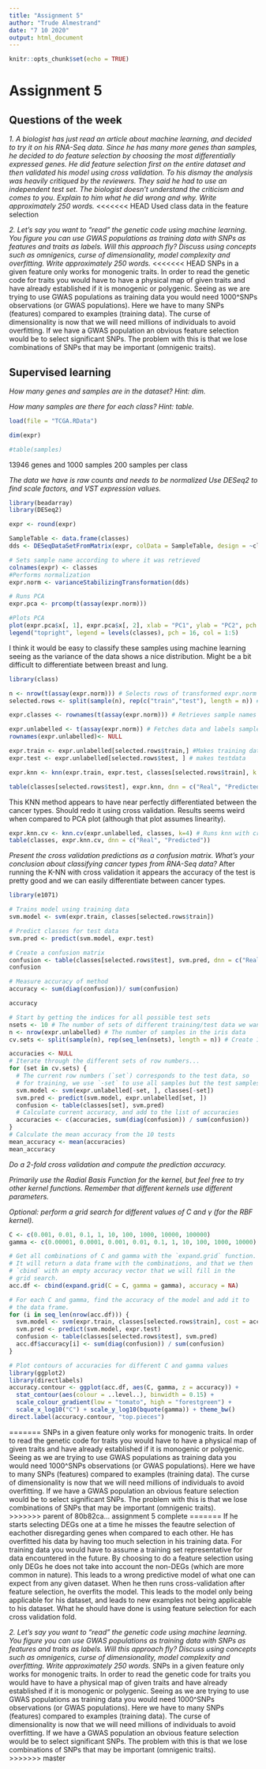 ```yaml
---
title: "Assignment 5"
author: "Trude Almestrand"
date: "7 10 2020"
output: html_document
---
```


```r
knitr::opts_chunk$set(echo = TRUE)
```

# Assignment 5
## Questions of the week

*1. A biologist has just read an article about machine learning, and decided to try it on his RNA-Seq data. Since he has many more genes than samples, he decided to do feature selection by choosing the most differentially expressed genes. He did feature selection first on the entire dataset and then validated his model using cross validation. To his dismay the analysis was heavily critiqued by the reviewers. They said he had to use an independent test set. The biologist doesn't understand the criticism and comes to you. Explain to him what he did wrong and why. Write approximately 250 words.*
<<<<<<< HEAD
Used class data in the feature selection


*2. Let's say you want to "read" the genetic code using machine learning. You figure you can use GWAS populations as training data with SNPs as features and traits as labels. Will this approach fly? Discuss using concepts such as omnigenics, curse of dimensionality, model complexity and overfitting. Write approximately 250 words. *
<<<<<<< HEAD
SNPs in a given feature only works for monogenic traits. In order to read the genetic code for traits you would have to have a physical map of given traits and have already established if it is monogenic or polygenic. Seeing as we are trying to use GWAS populations as training data you would need 1000^SNPs observations (or GWAS populations). Here we have to many SNPs (features) compared to examples (training data). The curse of dimensionality is now that we will need millions of individuals to avoid overfitting. If we have a GWAS population an obvious feature selection would be to select significant SNPs. The problem with this is that we lose combinations of SNPs that may be important (omnigenic traits).       



## Supervised learning


*How many genes and samples are in the dataset? Hint: dim.*

*How many samples are there for each class? Hint: table.*
```r
load(file = "TCGA.RData")

dim(expr)

#table(samples)
```
13946 genes and 1000 samples
200 samples per class

*The data we have is raw counts and needs to be normalized*
*Use DESeq2 to find scale factors, and VST expression values.*
```r
library(beadarray)
library(DESeq2)

expr <- round(expr)

SampleTable <- data.frame(classes)
dds <- DESeqDataSetFromMatrix(expr, colData = SampleTable, design = ~classes)

# Sets sample name according to where it was retrieved
colnames(expr) <- classes
#Performs normalization
expr.norm <- varianceStabilizingTransformation(dds)

# Runs PCA
expr.pca <- prcomp(t(assay(expr.norm)))

#Plots PCA
plot(expr.pca$x[, 1], expr.pca$x[, 2], xlab = "PC1", ylab = "PC2", pch = 16, col = classes)
legend("topright", legend = levels(classes), pch = 16, col = 1:5)
```


I think it would be easy to classify these samples using machine learning seeing as the variance of the data shows a nice distribution. Might be a bit difficult to differentiate between breast and lung. 

```r
library(class)

n <- nrow(t(assay(expr.norm))) # Selects rows of transformed expr.norm (containing samples)
selected.rows <- split(sample(n), rep(c("train","test"), length = n)) # Splits rows randomly into test and training

expr.classes <- rownames(t(assay(expr.norm))) # Retrieves sample names for saving

expr.unlabelled <- t(assay(expr.norm)) # Fetches data and labels samples as null 
rownames(expr.unlabelled)<- NULL

expr.train <- expr.unlabelled[selected.rows$train,] #Makes training data
expr.test <- expr.unlabelled[selected.rows$test, ] # makes testdata

expr.knn <- knn(expr.train, expr.test, classes[selected.rows$train], k = 4) # Runs KNN with 4 neighbors

table(classes[selected.rows$test], expr.knn, dnn = c("Real", "Predicted")) # Creates matrix table
```

This KNN method appears to have near perfectly differentiated between the cancer types. Should redo it using cross validation. Results seems weird when compared to PCA plot (although that plot assumes linearity).

```r
expr.knn.cv <- knn.cv(expr.unlabelled, classes, k=4) # Runs knn with cross validation
table(classes, expr.knn.cv, dnn = c("Real", "Predicted"))

```
*Present the cross validation predictions as a confusion matrix. What’s your conclusion about classifying cancer types from RNA-Seq data?*
After running the K-NN with cross validation it appears the accuracy of the test is pretty good and we can easily differentiate between cancer types. 

```r
library(e1071)

# Trains model using training data
svm.model <- svm(expr.train, classes[selected.rows$train])

# Predict classes for test data
svm.pred <- predict(svm.model, expr.test)

# Create a confusion matrix
confusion <- table(classes[selected.rows$test], svm.pred, dnn = c("Real", "Predicted"))
confusion

# Measure accuracy of method
accuracy <- sum(diag(confusion))/ sum(confusion)

accuracy
```

```r
# Start by getting the indices for all possible test sets
nsets <- 10 # The number of sets of different training/test data we want to use for cross validation
n <- nrow(expr.unlabelled) # The number of samples in the iris data
cv.sets <- split(sample(n), rep(seq_len(nsets), length = n)) # Create 10 different random sets of sample row numbers

accuracies <- NULL
# Iterate through the different sets of row numbers...
for (set in cv.sets) {
  # The current row numbers (`set`) corresponds to the test data, so
  # for training, we use `-set` to use all samples but the test samples.
  svm.model <- svm(expr.unlabelled[-set, ], classes[-set])
  svm.pred <- predict(svm.model, expr.unlabelled[set, ])
  confusion <- table(classes[set], svm.pred)
  # Calculate current accuracy, and add to the list of accuracies
  accuracies <- c(accuracies, sum(diag(confusion)) / sum(confusion)) 
}
# Calculate the mean accuracy from the 10 tests
mean_accuracy <- mean(accuracies)
mean_accuracy
```

*Do a 2-fold cross validation and compute the prediction accuracy.*

*Primarily use the Radial Basis Function for the kernel, but feel free to try other kernel functions. Remember that different kernels use different parameters.*

*Optional: perform a grid search for different values of C and γ (for the RBF kernel).*

```r
C <- c(0.001, 0.01, 0.1, 1, 10, 100, 1000, 10000, 100000)
gamma <- c(0.00001, 0.0001, 0.001, 0.01, 0.1, 1, 10, 100, 1000, 10000)

# Get all combinations of C and gamma with the `expand.grid` function.
# It will return a data frame with the combinations, and that we then
# `cbind` with an empty accuracy vector that we will fill in the
# grid search.
acc.df <- cbind(expand.grid(C = C, gamma = gamma), accuracy = NA)

# For each C and gamma, find the accuracy of the model and add it to
# the data frame.
for (i in seq_len(nrow(acc.df))) {
  svm.model <- svm(expr.train, classes[selected.rows$train], cost = acc.df[i, "C"], gamma = acc.df[i, "gamma"])
  svm.pred <- predict(svm.model, expr.test)
  confusion <- table(classes[selected.rows$test], svm.pred)
  acc.df$accuracy[i] <- sum(diag(confusion)) / sum(confusion)
}

# Plot contours of accuracies for different C and gamma values
library(ggplot2)
library(directlabels)
accuracy.contour <- ggplot(acc.df, aes(C, gamma, z = accuracy)) +
  stat_contour(aes(colour = ..level..), binwidth = 0.15) +
  scale_colour_gradient(low = "tomato", high = "forestgreen") +
  scale_x_log10("C") + scale_y_log10(bquote(gamma)) + theme_bw()
direct.label(accuracy.contour, "top.pieces")
```

=======
SNPs in a given feature only works for monogenic traits. In order to read the genetic code for traits you would have to have a physical map of given traits and have already established if it is monogenic or polygenic. Seeing as we are trying to use GWAS populations as training data you would need 1000^SNPs observations (or GWAS populations). Here we have to many SNPs (features) compared to examples (training data). The curse of dimensionality is now that we will need millions of individuals to avoid overfitting. If we have a GWAS population an obvious feature selection would be to select significant SNPs. The problem with this is that we lose combinations of SNPs that may be important (omnigenic traits).       
>>>>>>> parent of 80b82ca... assignment 5 complete
=======
If he starts selecting DEGs one at a time he misses the feautre selection of eachother disregarding genes when compared to each other.
He has overfitted his data by having too much selection in his training data. For training data you would have to assume a training set representative for data encountered in the future. By choosing to do a feature selection using only DEGs he does not take into account the non-DEGs (which are more common in nature). This leads to a wrong predictive model of what one can expect from any given dataset. When he then runs cross-validation after feature selection, he overfits the model. This leads to the model only being applicable for his dataset, and leads to new examples not being applicable to his dataset. What he should have done is using feature selection for each cross validation fold. 


*2. Let's say you want to "read" the genetic code using machine learning. You figure you can use GWAS populations as training data with SNPs as features and traits as labels. Will this approach fly? Discuss using concepts such as omnigenics, curse of dimensionality, model complexity and overfitting. Write approximately 250 words. *
SNPs in a given feature only works for monogenic traits. In order to read the genetic code for traits you would have to have a physical map of given traits and have already established if it is monogenic or polygenic. Seeing as we are trying to use GWAS populations as training data you would need 1000^SNPs observations (or GWAS populations). Here we have to many SNPs (features) compared to examples (training data). The curse of dimensionality is now that we will need millions of individuals to avoid overfitting. If we have a GWAS population an obvious feature selection would be to select significant SNPs. The problem with this is that we lose combinations of SNPs that may be important (omnigenic traits).       
>>>>>>> master
